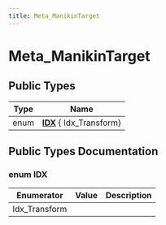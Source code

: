 ```yaml
---
title: Meta_ManikinTarget
---
```


# Meta_ManikinTarget

## Public Types

| Type           | Name           |
| -------------- | -------------- |
| enum| **[IDX](#enum-idx)** { Idx_Transform} |

## Public Types Documentation

### enum IDX

| Enumerator | Value | Description |
| ---------- | ----- | ----------- |
| Idx_Transform | |   |
